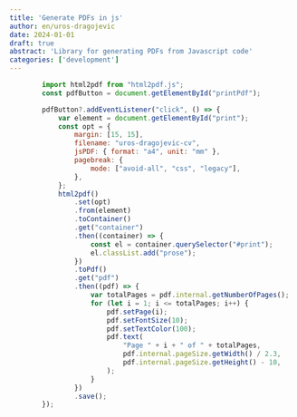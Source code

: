 ```yaml
---
title: 'Generate PDFs in js'
author: en/uros-dragojevic
date: 2024-01-01
draft: true
abstract: 'Library for generating PDFs from Javascript code'
categories: ['development']
---
```

```javascript
        import html2pdf from "html2pdf.js";
        const pdfButton = document.getElementById("printPdf");

        pdfButton?.addEventListener("click", () => {
            var element = document.getElementById("print");
            const opt = {
                margin: [15, 15],
                filename: "uros-dragojevic-cv",
                jsPDF: { format: "a4", unit: "mm" },
                pagebreak: {
                    mode: ["avoid-all", "css", "legacy"],
                },
            };
            html2pdf()
                .set(opt)
                .from(element)
                .toContainer()
                .get("container")
                .then((container) => {
                    const el = container.querySelector("#print");
                    el.classList.add("prose");
                })
                .toPdf()
                .get("pdf")
                .then((pdf) => {
                    var totalPages = pdf.internal.getNumberOfPages();
                    for (let i = 1; i <= totalPages; i++) {
                        pdf.setPage(i);
                        pdf.setFontSize(10);
                        pdf.setTextColor(100);
                        pdf.text(
                            "Page " + i + " of " + totalPages,
                            pdf.internal.pageSize.getWidth() / 2.3,
                            pdf.internal.pageSize.getHeight() - 10,
                        );
                    }
                })
                .save();
        });
```